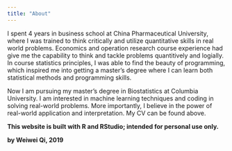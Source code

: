 ```yaml
---
title: "About"
---
```


I spent 4 years in business school at China Pharmaceutical University, where I was trained to think critically and utilize quantitative skills in real world problems. Economics and operation research course experience had give me the capability to think and tackle problems quantitively and logially. In course statistics principles, I was able to find the beauty of programming, which inspired me into getting a master's degree where I can learn both statistical methods and programming skills. 

Now I am pursuing my master's degree in Biostatistics at Columbia University. I am interested in machine learning techniques and coding in solving real-world problems. More importantly, I believe in the power of real-world application and interpretation. My CV can be found above. 

**This website is built with R and RStudio; intended for personal use only. **

**by Weiwei Qi, 2019**